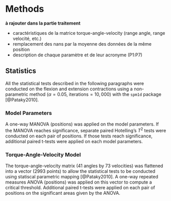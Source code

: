 # Methods
**à rajouter dans la partie traitement**

- caractéristiques de la matrice torque-angle-velocity (range angle, range velocité, etc.)
- remplacement des nans par la moyenne des données de la même position
- description de chaque paramètre et de leur acronyme (P1:P7)

## Statistics
All the statistical tests described in the following paragraphs were conducted on the flexion and extension contractions using a non-parametric method ($\alpha=0.05$, $\text{iterations}=10,000$) with the `spm1d` package [@Pataky2010].

### Model Parameters
A one-way MANOVA (positions) was applied on the model parameters.
If the MANOVA reaches significance, separate paired Hotelling's $T^2$ tests were conducted on each pair of positions.
If those tests reach significance, additional paired t-tests were applied on each model parameters.

### Torque-Angle-Velocity Model
The torque-angle-velocity matrix (41 angles by 73 velocities) was flattened into a vector (2993 points) to allow the statistical tests to be conducted using statiscal parametric mapping [@Pataky2010].
A one-way repeated measures ANOVA (positions) was applied on this vector to compute a critical threshold.
Additional paired t-tests were applied on each pair of positions on the significant areas given by the ANOVA.
